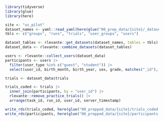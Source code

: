 ```r
library(tidyverse)
library(glue)
library(here)
```

```r
site <- "us_pilot"
dataset_names <- yaml::read_yaml(here(glue("00_prep_data/{site}/_datasets.yml")))
tbls <- c("groups", "runs", "trials", "user_groups", "users")

dataset_tables <- rlevante::get_datasets(dataset_names, tables = tbls)
dataset_data <- rlevante::combine_datasets(dataset_tables)
```

```r
users <- rlevante::collect_users(dataset_data)
participants <- users |>
  filter(user_type %in% c("guest", "student")) |>
  select(user_id, birth_month, birth_year, sex, grade, matches("_id"), groups, ages)
```

```r
trials <- dataset_data$trials

trials_coded <- trials |>
  inner_join(participants, by = "user_id") |>
  rlevante::remove_practice_trials() |>
  arrange(task_id, run_id, user_id, server_timestamp)

write_rds(trials_coded, here(glue("00_prepped_data/{site}/trials_coded.rds")), compress = "gz")
write_rds(participants, here(glue("00_prepped_data/{site}/participants.rds")), compress = "gz")
```
